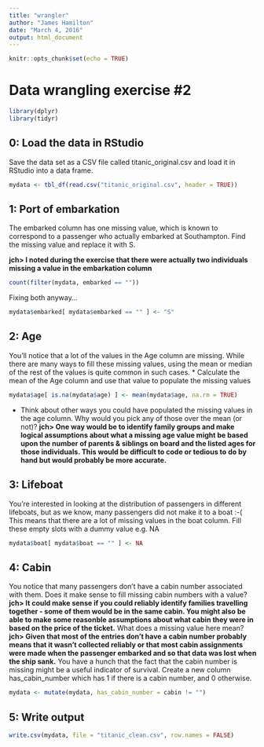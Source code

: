 ```yaml
---
title: "wrangler"
author: "James Hamilton"
date: "March 4, 2016"
output: html_document
---
```


```r
knitr::opts_chunk$set(echo = TRUE)
```
# Data wrangling exercise #2
```r
library(dplyr)
library(tidyr)
```

## 0: Load the data in RStudio
Save the data set as a CSV file called titanic_original.csv and load it in RStudio into a data frame.
```r
mydata <- tbl_df(read.csv("titanic_original.csv", header = TRUE))
```

## 1: Port of embarkation
The embarked column has one missing value, which is known to correspond to a passenger who actually embarked at Southampton. Find the missing value and replace it with S.

**jch> I noted during the exercise that there were actually two individuals missing a value in the embarkation column**
```r
count(filter(mydata, embarked == ""))
```

Fixing both anyway...
```r
mydata$embarked[ mydata$embarked == "" ] <- "S"
```

## 2: Age
You’ll notice that a lot of the values in the Age column are missing. While there are many ways to fill these missing values, using the mean or median of the rest of the values is quite common in such cases.
* Calculate the mean of the Age column and use that value to populate the missing values
```r
mydata$age[ is.na(mydata$age) ] <- mean(mydata$age, na.rm = TRUE)
```

* Think about other ways you could have populated the missing values in the age column. Why would you pick any of those over the mean (or not)?
**jch> One way would be to identify family groups and make logical assumptions about what a missing age value might be based upon the number of parents & siblings on board and the listed ages for those individuals. This would be difficult to code or tedious to do by hand but would probably be more accurate.**


## 3: Lifeboat
You’re interested in looking at the distribution of passengers in different lifeboats, but as we know, many passengers did not make it to a boat :-( This means that there are a lot of missing values in the boat column. Fill these empty slots with a dummy value e.g. NA
```r
mydata$boat[ mydata$boat == "" ] <- NA
```

## 4: Cabin
You notice that many passengers don’t have a cabin number associated with them.
Does it make sense to fill missing cabin numbers with a value?
**jch> It could make sense if you could reliably identify families travelling together - some of them would be in the same cabin. You might also be able to make some reasonble assumptions about what cabin they were in based on the price of the ticket.**
What does a missing value here mean?
**jch> Given that most of the entries don't have a cabin number probably means that it wasn't collected reliably or that most cabin assignments were made when the passenger embarked and so that data was lost when the ship sank.**
You have a hunch that the fact that the cabin number is missing might be a useful indicator of survival. Create a new column has_cabin_number which has 1 if there is a cabin number, and 0 otherwise.
```r
mydata <- mutate(mydata, has_cabin_number = cabin != "")
```

## 5: Write output
```r
write.csv(mydata, file = "titanic_clean.csv", row.names = FALSE)
```

